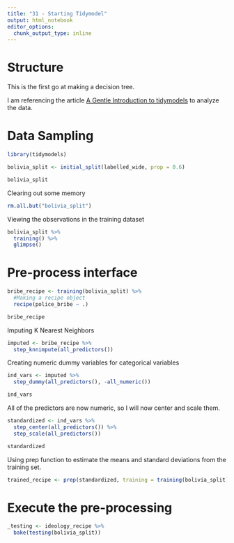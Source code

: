 ```yaml
---
title: "31 - Starting Tidymodel"
output: html_notebook
editor_options: 
  chunk_output_type: inline
---
```


# Structure
This is the first go at making a decision tree.

I am referencing the article [A Gentle Introduction to tidymodels](https://rviews.rstudio.com/2019/06/19/a-gentle-intro-to-tidymodels/) to analyze the data.

# Data Sampling
```r
library(tidymodels)
```

```r
bolivia_split <- initial_split(labelled_wide, prop = 0.6)

bolivia_split
```

Clearing out some memory
```r
rm.all.but("bolivia_split")
```


Viewing the observations in the training dataset
```r
bolivia_split %>% 
  training() %>% 
  glimpse()
```

# Pre-process interface
```r
bribe_recipe <- training(bolivia_split) %>% 
  #Making a recipe object
  recipe(police_bribe ~ .) 

bribe_recipe
```

Imputing K Nearest Neighbors
```r
imputed <- bribe_recipe %>% 
  step_knnimpute(all_predictors())
```

Creating numeric dummy variables for categorical variables
```r
ind_vars <- imputed %>% 
  step_dummy(all_predictors(), -all_numeric())

ind_vars
```

All of the predictors are now numeric, so I will now center and scale them.
```r
standardized <- ind_vars %>% 
  step_center(all_predictors()) %>% 
  step_scale(all_predictors())

standardized
```

Using prep function to estimate the means and standard deviations from the training set.
```r
trained_recipe <- prep(standardized, training = training(bolivia_split))
```


# Execute the pre-processing
```r
_testing <- ideology_recipe %>% 
  bake(testing(bolivia_split))
```



